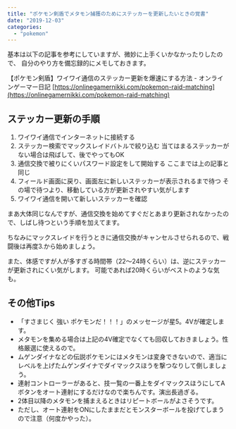 ```yaml
---
title: "ポケモン剣盾でメタモン捕獲のためにステッカーを更新したいときの覚書"
date: "2019-12-03"
categories:
  - "pokemon"
---
```


基本は以下の記事を参考にしていますが、微妙に上手くいかなかったりしたので、
自分のやり方を備忘録的にメモしておきます。

【ポケモン剣盾】ワイワイ通信のステッカー更新を爆速にする方法 - オンラインゲーマー日記 [https://onlinegamernikki.com/pokemon-raid-matching](https://onlinegamernikki.com/pokemon-raid-matching)

## ステッカー更新の手順

1. ワイワイ通信でインターネットに接続する
2. ステッカー検索でマックスレイドバトルで絞り込む
    当てはまるステッカーがない場合は飛ばして、後でやってもOK
3. 通信交換で被りにくいパスワード設定をして開始する
    ここまでは上の記事と同じ
4. フィールド画面に戻り、画面左に新しいステッカーが表示されるまで待つ
    その場で待つより、移動している方が更新されやすい気がします
5. ワイワイ通信を開いて新しいステッカーを確認

まあ大体同じなんですが、通信交換を始めてすぐだとあまり更新されなかったので、しばし待つという手順を加えてます。

ちなみにマックスレイドを行うときに通信交換がキャンセルさせられるので、戦闘後は再度3.から始めましょう。

また、体感ですが人が多すぎる時間帯（22～24時くらい）は、逆にステッカーが更新されにくい気がします。
可能であれば20時くらいがベストのような気も。

## その他Tips

- 「すさまじく 強い ポケモンだ！！！」のメッセージが星5。4Vが確定します。
- メタモンを集める場合は上記の4V確定でなくても回収しておきましょう。性格厳選に使えるので。
- ムゲンダイナなどの伝説ポケモンにはメタモンは変身できないので、適当にレベルを上げたムゲンダイナでダイマックスほうを撃つなりして倒しましょう。
- 連射コントローラーがあると、技一覧の一番上をダイマックスほうにしてAボタンをオート連射にするだけなので楽ちんです。演出長過ぎる。
- 2体目以降のメタモンを捕まえるときはリピートボールがよさそうです。
- ただし、オート連射をONにしたままだとモンスターボールを投げてしまうので注意（何度かやった）。
